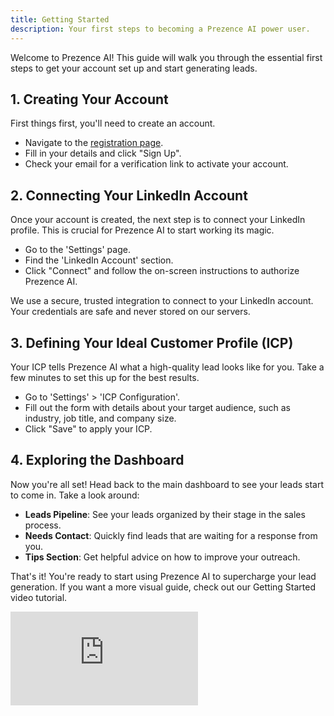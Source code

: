 ```yaml
---
title: Getting Started
description: Your first steps to becoming a Prezence AI power user.
---
```


Welcome to Prezence AI! This guide will walk you through the essential first steps to get your account set up and start generating leads.

## 1. Creating Your Account

First things first, you'll need to create an account. 

- Navigate to the [registration page](https://app.prezence.ai/auth/register).
- Fill in your details and click "Sign Up".
- Check your email for a verification link to activate your account.

## 2. Connecting Your LinkedIn Account

Once your account is created, the next step is to connect your LinkedIn profile. This is crucial for Prezence AI to start working its magic.

- Go to the 'Settings' page.
- Find the 'LinkedIn Account' section.
- Click "Connect" and follow the on-screen instructions to authorize Prezence AI.

<Info>
We use a secure, trusted integration to connect to your LinkedIn account. Your credentials are safe and never stored on our servers.
</Info>

## 3. Defining Your Ideal Customer Profile (ICP)

Your ICP tells Prezence AI what a high-quality lead looks like for you. Take a few minutes to set this up for the best results.

- Go to 'Settings' > 'ICP Configuration'.
- Fill out the form with details about your target audience, such as industry, job title, and company size.
- Click "Save" to apply your ICP.

## 4. Exploring the Dashboard

Now you're all set! Head back to the main dashboard to see your leads start to come in. Take a look around:

- **Leads Pipeline**: See your leads organized by their stage in the sales process.
- **Needs Contact**: Quickly find leads that are waiting for a response from you.
- **Tips Section**: Get helpful advice on how to improve your outreach.

That's it! You're ready to start using Prezence AI to supercharge your lead generation. If you want a more visual guide, check out our Getting Started video tutorial.

<iframe
  className="w-full aspect-video rounded-xl"
  src="https://www.loom.com/embed/your-video-id-here"
  title="Getting Started with Prezence AI Video Tutorial"
  frameBorder="0"
  allowFullScreen
></iframe>
